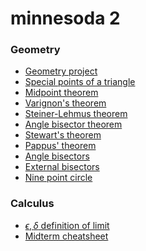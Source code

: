 # minnesoda 2

### Geometry

* [Geometry project](/geometry/project)
* [Special points of a triangle](/geometry/special-points-of-a-triangle)
* [Midpoint theorem](/geometry/midpoint-theorem)
* [Varignon's theorem](/geometry/varignon-theorem)
* [Steiner-Lehmus theorem](/geometry/steiner-lehmus-theorem)
* [Angle bisector theorem](/geometry/angle-bisector-theorem)
* [Stewart's theorem](/geometry/stewart-theorem)
* [Pappus' theorem](/geometry/pappus-theorem)
* [Angle bisectors](/geometry/angle-bisectors)
* [External bisectors](/geometry/external-bisectors)
* [Nine point circle](/geometry/nine-point-circle)

### Calculus

* [$\epsilon,\delta$ definition of limit](/calculus/epsilon-delta-definition-of-limit)
* [Midterm cheatsheet](/calculus/midterm-cheatsheet)
